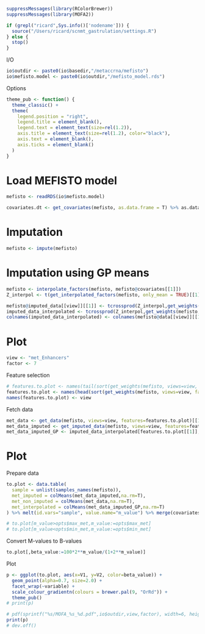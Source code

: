 
```r
suppressMessages(library(RColorBrewer))
suppressMessages(library(MOFA2))
```


```r
if (grepl("ricard",Sys.info()['nodename'])) {
  source("/Users/ricard/scnmt_gastrulation/settings.R")
} else {
  stop()
}
```

I/O
```r
io$outdir <- paste0(io$basedir,"/metaccrna/mefisto")
io$mefisto.model <- paste0(io$outdir,"/mefisto_model.rds")
```

Options
```r
theme_pub <- function() {
  theme_classic() +
  theme(
    legend.position = "right",
    legend.title = element_blank(),
    legend.text = element_text(size=rel(1.2)),
    axis.title = element_text(size=rel(1.2), color="black"),
    axis.text = element_blank(),
    axis.ticks = element_blank()
  )
}
```

# Load MEFISTO model

```r
mefisto <- readRDS(io$mefisto.model)
```

```r
covariates.dt <- get_covariates(mefisto, as.data.frame = T) %>% as.data.table %>% dcast(sample~covariate)
```

# Imputation

```r
mefisto <- impute(mefisto)
```

# Imputation using GP means

```r
mefisto <- interpolate_factors(mefisto, mefisto@covariates[[1]])
Z_interpol <- t(get_interpolated_factors(mefisto, only_mean = TRUE)[[1]]$mean)

mefisto@imputed_data[[view]][[1]] <- tcrossprod(Z_interpol,get_weights(mefisto, view)[[1]]) %>% t
imputed_data_interpolated <- tcrossprod(Z_interpol,get_weights(mefisto, view)[[1]]) %>% t
colnames(imputed_data_interpolated) <- colnames(mefisto@data[[view]][[1]])
```

# Plot

```r
view <- "met_Enhancers"
factor <- 7
```

Feature selection
```r
# features.to.plot <- names(tail(sort(get_weights(mefisto, views=view, factor=factor)[[1]][,1]), n=50)) %>% list
features.to.plot <- names(head(sort(get_weights(mefisto, views=view, factor=factor)[[1]][,1]), n=50)) %>% list
names(features.to.plot) <- view
```

Fetch data
```r
met_data <- get_data(mefisto, views=view, features=features.to.plot)[[1]][[1]]
met_data_imputed <- get_imputed_data(mefisto, views=view, features=features.to.plot)[[1]][[1]]
met_data_imputed_GP <- imputed_data_interpolated[features.to.plot[[1]],]
```


# Plot

Prepare data
```r
to.plot <- data.table(
  sample = unlist(samples_names(mefisto)),
  met_imputed = colMeans(met_data_imputed,na.rm=T),
  met_non_imputed = colMeans(met_data,na.rm=T),
  met_interpolated = colMeans(met_data_imputed_GP,na.rm=T)
) %>% melt(id.vars="sample", value.name="m_value") %>% merge(covariates.dt, by="sample")
```

```r
# to.plot[m_value>opts$max_met,m_value:=opts$max_met]
# to.plot[m_value<opts$min_met,m_value:=opts$min_met]
```

Convert M-values to B-values
```r
to.plot[,beta_value:=100*2**m_value/(1+2**m_value)]
```

Plot
```r
p <- ggplot(to.plot, aes(x=V1, y=V2, color=beta_value)) +
  geom_point(alpha=0.7, size=2.0) +
  facet_wrap(~variable) +
  scale_colour_gradientn(colours = brewer.pal(9, "OrRd")) +
  theme_pub() 
# print(p)

# pdf(sprintf("%s/MOFA_%s_%d.pdf",io$outdir,view,factor), width=6, height=6, useDingbats = F)
print(p)
# dev.off()
```


